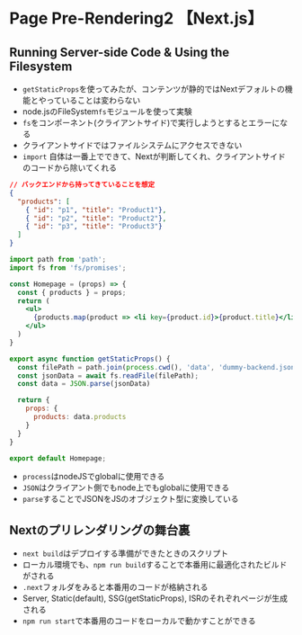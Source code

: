 # Page Pre-Rendering2 【Next.js】


## Running Server-side Code & Using the Filesystem
- `getStaticProps`を使ってみたが、コンテンツが静的ではNextデフォルトの機能とやっていることは変わらない
- node.jsのFileSystem`fs`モジュールを使って実験
- `fs`をコンポーネント(クライアントサイド)で実行しようとするとエラーになる
- クライアントサイドではファイルシステムにアクセスできない
- `import` 自体は一番上でできて、Nextが判断してくれ、クライアントサイドのコードから除いてくれる

```json filename="data/dummy-backend.json"
// バックエンドから持ってきていることを想定
{
  "products": [
    { "id": "p1", "title": "Product1"},
    { "id": "p2", "title": "Product2"},
    { "id": "p3", "title": "Product3"}
  ]
}
```

```jsx filename="pages/index.js"
import path from 'path';
import fs from 'fs/promises';

const Homepage = (props) => {
  const { products } = props;
  return (
    <ul>
      {products.map(product => <li key={product.id}>{product.title}</li>)}
    </ul>
  )
}

export async function getStaticProps() {
  const filePath = path.join(process.cwd(), 'data', 'dummy-backend.json');
  const jsonData = await fs.readFile(filePath);
  const data = JSON.parse(jsonData)

  return {
    props: {
      products: data.products
    }
  }
}

export default Homepage;
```
- `process`はnodeJSでglobalに使用できる
- `JSON`はクライアント側でもnode上でもglobalに使用できる
- `parse`することでJSONをJSのオブジェクト型に変換している

## Nextのプリレンダリングの舞台裏
- `next build`はデプロイする準備ができたときのスクリプト
- ローカル環境でも、`npm run build`することで本番用に最適化されたビルドがされる
- `.next`フォルダをみると本番用のコードが格納される
- Server, Static(default), SSG(getStaticProps), ISRのそれぞれページが生成される
- `npm run start`で本番用のコードをローカルで動かすことができる